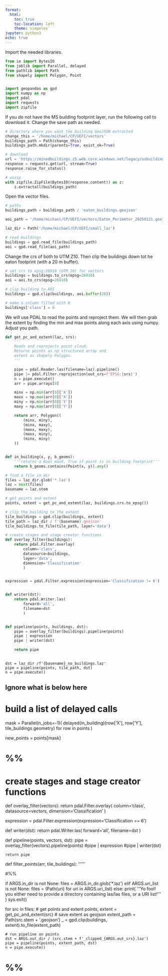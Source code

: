 ```yaml
---
format:
  html:
    toc: true
    toc-location: left
    theme: simpelex`
jupyter: python3
echo: true
---
```


Import the needed libraries.

```python
from io import BytesIO
from joblib import Parallel, delayed
from pathlib import Path
from shapely import Polygon, Point


import geopandas as gpd
import numpy as np
import pdal
import requests
import zipfile
```

If you do not have the MS building footprint layer, run the following cell to download it.  Change the save path as needed.

``` python
# directory where you want the building GeoJSON extracted
change_this = '/home/michael/CP/UEFI/vectors'
buildings_path = Path(change_this)
buildings_path.mkdir(parents=True, exist_ok=True)
```

```python
# download
url = 'https://minedbuildings.z5.web.core.windows.net/legacy/usbuildings-v2/California.geojson.zip'
response = requests.get(url, stream=True)
response.raise_for_status()

# unzip
with zipfile.ZipFile(BytesIO(response.content)) as z:
    z.extractall(buildings_path)

```

Open the vector files.

```python
# paths
buildings_path = buildings_path / 'eaton_buildings.geojson'

aoi_path = '/home/michael/CP/UEFI/vectors/Eaton_Perimeter_20250121.geojson'

laz_dir = Path('/home/michael/CP/UEFI/small_laz')

# read buildings
buildings = gpd.read_file(buildings_path)
aoi = gpd.read_file(aoi_path)

```

Change the crs of both to UTM Z10. Then clip the buildings down tot he eaton footprint (with a 20 m buffer).

``` python

# set crs to epsg:26910 (UTM 10) for vectors 
buildings = buildings.to_crs(epsg=26910)
aoi = aoi.to_crs(epsg=26910)

# clip building to AOI
buildings = gpd.clip(buildings, aoi.buffer(20))

# make a column filled with 6
buildings['class'] = 6

```

We will use PDAL to read the points and reproject them. We will then grab the extent by finding the min and max points along each axis using numpy.
Adjust you path.

```python

def get_pc_and_extent(laz, srs):
    '''
    Reads and reprojects point cloud.
    Returns points as np structured array and
    extent as shapely Polygon.
    '''

    pipe = pdal.Reader.las(filename=laz).pipeline()
    pipe |= pdal.Filter.reprojection(out_srs=f'EPSG:{srs}')
    n = pipe.execute()
    arr = pipe.arrays[0]

    minx = np.min(arr[0]['X'])
    maxx = np.max(arr[0]['X'])
    miny = np.min(arr[0]['Y'])
    maxy = np.max(arr[0]['Y'])

    return arr, Polygon((
        (minx, miny),
        (minx, maxy),
        (maxx, maxy),
        (maxx, miny),
        (minx, miny)
    )) 


def in_building(x, y, b_geoms):
    '''returns a Bool mask, True if point is in building footprint'''
    return b_geoms.contains(Point(x, y)).any()

```


```python
# find a file in dir
files = laz_dir.glob('*.laz')
laz = next(files)
basename = laz.stem

# get points and extent
points, extent = get_pc_and_extent(laz, buildings.crs.to_epsg())
```

```python
# clip the building to the extent
tile_buildings = gpd.clip(buildings, extent)
tile_path = laz_dir / f'{basename}.geojson'
tile_buildings.to_file(tile_path, layer='data')
```


```python
# create stages and stage creator functions
def overlay_filter(buildings):
    return pdal.Filter.overlay(
        column='class',
        datasource=buildings,
        layer='data',
        dimension='Classification'
        )


expression = pdal.Filter.expression(expression='Classification != 6')


def writer(dst):
    return pdal.Writer.las(
        forward='all',
        filename=dst
        )


def pipeline(points, buildings, dst):
    pipe = overlay_filter(buildings).pipeline(points)
    pipe | expression
    pipe | writer(dst)

    return pipe
    
```


```
dst = laz_dir /f'{basename}_no_buildings.laz'
pipe = pipeline(points, tile_path, dst)
n = pipe.execute()

```



## Ignore what is below here


















# build a list of delayed calls
mask = Parallel(n_jobs=-1)(
    delayed(in_building)(row['X'], row['Y'], tile_buildings.geometry)
    for row in points
)

new_points = points[mask]



# %%
# create stages and stage creator functions
def overlay_filter(vectors):
    return pdal.Filter.overlay(
        column='class',
        datasource=vectors,
        dimension='Classification'
        )


expression = pdal.Filter.expression(expression='Classification == 6')

def writer(dst):
    return pdal.Writer.las(
        forward='all',
        filename=dst
        )

def pipeline(points, vectors, dst):
    pipe = overlay_filter(vectors).pipeline(points)
    #pipe | expression
    #pipe | writer(dst)

    return pipe
    



def filter_points(arr, tile_buildings):
    ''''''


#%%

if ARGS.in_dir is not None:
    files = ARGS.in_dir.glob('*.laz')
elif ARGS.uri_list is not None:
    files = (Path(uri) for uri in ARGS.uri_list)
else:
    print(
        '''Yo fool! you either need to provide a directory containing
        las/las files, or a URI list!'''
        )
    sys.exit()

for src in files:
    # get points and extent
    points, extent = get_pc_and_extent(src)
    # save extent as geojson
    extent_path = Path(src.stem + '.geojson')
    _ = gpd.clip(buildings, extent).to_file(extent_path)

    # run pipeline on points
    dst = ARGS.out_dir / (src.stem + f'_clipped_{ARGS.out_srs}.laz')
    pipe = pipeline(points, extent_path, dst)
    n = pipe.execute()
# %%
